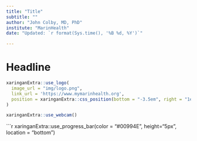 ```yaml
---
title: "Title"
subtitle: ""
author: "John Colby, MD, PhD"
institute: "MarinHealth"
date: "Updated: `r format(Sys.time(), '%B %d, %Y')`"

---
```

# Headline

```r
xaringanExtra::use_logo(
  image_url = "img/logo.png",
  link_url = 'https://www.mymarinhealth.org',
  position = xaringanExtra::css_position(bottom = "-3.5em", right = "1em")
)
```

```r
xaringanExtra::use_webcam()
```

```r
xaringanExtra::use_progress_bar(color = "#00994E", height="5px", location = "bottom")
